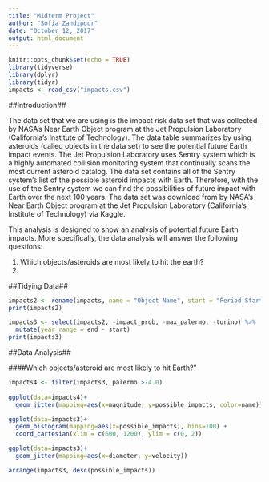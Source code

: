 ```yaml
---
title: "Midterm Project"
author: "Sofia Zandipour"
date: "October 12, 2017"
output: html_document
---
```


```r
knitr::opts_chunk$set(echo = TRUE)
library(tidyverse)
library(dplyr)
library(tidyr)
impacts <- read_csv("impacts.csv")
```

##Introduction##

  The data set that we are using is the impact risk data set that was collected by NASA's Near Earth Object program at the Jet Propulsion Laboratory (California’s Institute of Technology).  The data table summarizes by using asteroids (called objects in the data set) to see the potential future Earth impact events. The Jet Propulsion Laboratory uses Sentry system which is a highly automated collision monitoring system that continually scans the most current asteroid catalog. The data set contains all of the Sentry system’s list of the possible asteroid impacts with Earth. Therefore, with the use of the Sentry system we can find the possibilities of future impact with Earth over the next 100 years. The data set was download from by NASA's Near Earth Object program at the Jet Propulsion Laboratory (California’s Institute of Technology) via Kaggle. 

This analysis is designed to show an analysis of potential future Earth impacts. More specifically, the data analysis will answer the following questions:

1.	Which objects/asteroids are most likely to hit the earth? 
2.	




##Tidying Data##
```r
impacts2 <- rename(impacts, name = "Object Name", start = "Period Start", end = "Period End", possible_impacts = "Possible Impacts", impact_prob = "Cumulative Impact Probability", velocity = "Asteroid Velocity", magnitude = "Asteroid Magnitude", diameter = "Asteroid Diameter (km)", palermo = "Cumulative Palermo Scale", max_palermo = "Maximum Palermo Scale", torino = "Maximum Torino Scale") %>%
print(impacts2)
```

```r
impacts3 <- select(impacts2, -impact_prob, -max_palermo, -torino) %>%
  mutate(year_range = end - start)
print(impacts3)
```

##Data Analysis##

####Which objects/asteroid are most likely to hit Earth?"
```r
impacts4 <- filter(impacts3, palermo >-4.0)
  
ggplot(data=impacts4)+
  geom_jitter(mapping=aes(x=magnitude, y=possible_impacts, color=name))
```

```r
ggplot(data=impacts3)+
  geom_histogram(mapping=aes(x=possible_impacts), bins=100) + 
  coord_cartesian(xlim = c(600, 1200), ylim = c(0, 2))
```
```r
ggplot(data=impacts3)+
  geom_jitter(mapping=aes(x=diameter, y=velocity))
```

```r
arrange(impacts3, desc(possible_impacts))
```

